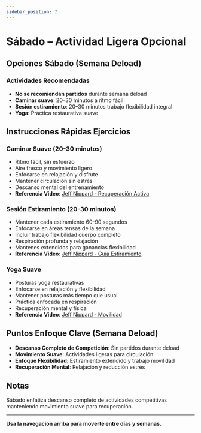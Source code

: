 ```yaml
---
sidebar_position: 7
---
```



<WorkoutNav weekNumber={4} />

# Sábado – Actividad Ligera Opcional

## Opciones Sábado (Semana Deload)

### Actividades Recomendadas
- **No se recomiendan partidos** durante semana deload
- **Caminar suave**: 20–30 minutos a ritmo fácil
- **Sesión estiramiento**: 20–30 minutos trabajo flexibilidad integral
- **Yoga**: Práctica restaurativa suave

## Instrucciones Rápidas Ejercicios

### Caminar Suave (20-30 minutos)
- Ritmo fácil, sin esfuerzo
- Aire fresco y movimiento ligero
- Enfocarse en relajación y disfrute
- Mantener circulación sin estrés
- Descanso mental del entrenamiento
- **Referencia Video**: [Jeff Nippard - Recuperación Activa](https://www.youtube.com/watch?v=Kl0ht3ow8TQ)

### Sesión Estiramiento (20-30 minutos)
- Mantener cada estiramiento 60-90 segundos
- Enfocarse en áreas tensas de la semana
- Incluir trabajo flexibilidad cuerpo completo
- Respiración profunda y relajación
- Mantenes extendidos para ganancias flexibilidad
- **Referencia Video**: [Jeff Nippard - Guía Estiramiento](https://www.youtube.com/watch?v=8wPpK6xW9s8)

### Yoga Suave
- Posturas yoga restaurativas
- Enfocarse en relajación y flexibilidad
- Mantener posturas más tiempo que usual
- Práctica enfocada en respiración
- Recuperación mental y física
- **Referencia Video**: [Jeff Nippard - Movilidad](https://www.youtube.com/watch?v=8wPpK6xW9s8)

## Puntos Enfoque Clave (Semana Deload)

- **Descanso Completo de Competición**: Sin partidos durante deload
- **Movimiento Suave**: Actividades ligeras para circulación
- **Enfoque Flexibilidad**: Estiramiento extendido y trabajo movilidad
- **Recuperación Mental**: Relajación y reducción estrés

## Notas

Sábado enfatiza descanso completo de actividades competitivas manteniendo movimiento suave para recuperación.

---

**Usa la navegación arriba para moverte entre días y semanas.**
